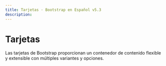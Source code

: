 ```yaml
---
title: Tarjetas · Bootstrap en Español v5.3
description: 
---
```

# Tarjetas

Las tarjetas de Bootstrap proporcionan un contenedor de contenido flexible y extensible con múltiples variantes y opciones.